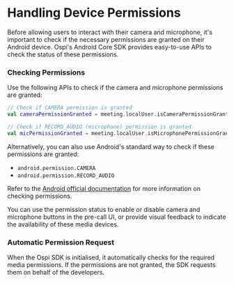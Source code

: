 # Handling Device Permissions

Before allowing users to interact with their camera and microphone, it's important to check if the necessary permissions are 
granted on their Android device. Ospi's Android Core SDK provides easy-to-use APIs to check the status of these permissions.

### Checking Permissions

Use the following APIs to check if the camera and microphone permissions are granted:

```kotlin
// Check if CAMERA permission is granted
val cameraPermissionGranted = meeting.localUser.isCameraPermissionGranted

// Check if RECORD_AUDIO (microphone) permission is granted
val micPermissionGranted = meeting.localUser.isMicrophonePermissionGranted
```

Alternatively, you can also use Android's standard way to check if these permissions are granted:
- `android.permission.CAMERA`
- `android.permission.RECORD_AUDIO`

Refer to the [Android official documentation](https://developer.android.com/training/permissions/requesting#already-granted) 
for more information on checking permissions.

You can use the permission status to enable or disable camera and microphone buttons in the pre-call UI, or provide visual 
feedback to indicate the availability of these media devices.

### Automatic Permission Request

When the Ospi SDK is initialised, it automatically checks for the required media permissions. If the permissions are not granted, 
the SDK requests them on behalf of the developers.